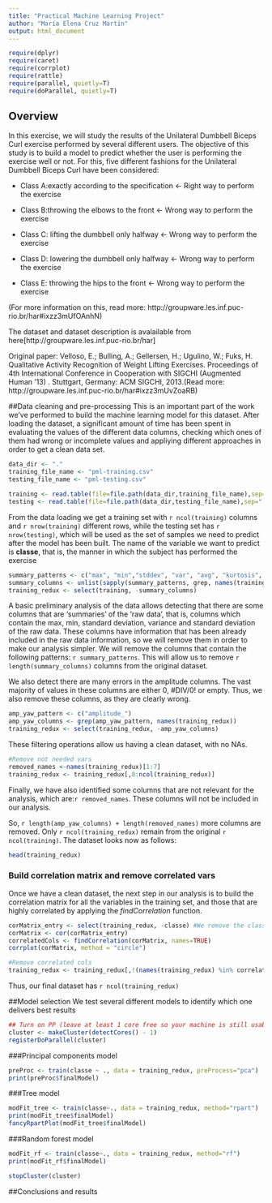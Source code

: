 ```yaml
---
title: "Practical Machine Learning Project"
author: "María Elena Cruz Martín"
output: html_document
---
```

```r
require(dplyr)
require(caret)
require(corrplot)
require(rattle)
require(parallel, quietly=T)
require(doParallel, quietly=T)
```

## Overview
In this exercise, we will study the results of the Unilateral Dumbbell Biceps Curl exercise performed by several different users. The objective of this study is to build a model to predict whether the user is performing the exercise well or not. For this, five different fashions for the Unilateral Dumbbell Biceps Curl have been considered:

* Class A:exactly according to the specification <- Right way to perform the exercise

* Class B:throwing the elbows to the front <- Wrong way to perform the exercise

* Class C: lifting the dumbbell only halfway <- Wrong way to perform the exercise

* Class D: lowering the dumbbell only halfway <- Wrong way to perform the exercise

* Class E: throwing the hips to the front <- Wrong way to perform the exercise

(For more information on this, read more: http://groupware.les.inf.puc-rio.br/har#ixzz3mUfOAnhN)

The dataset and dataset description is avalailable from here[http://groupware.les.inf.puc-rio.br/har]

Original paper: Velloso, E.; Bulling, A.; Gellersen, H.; Ugulino, W.; Fuks, H. Qualitative Activity Recognition of Weight Lifting Exercises. Proceedings of 4th International Conference in Cooperation with SIGCHI (Augmented Human '13) . Stuttgart, Germany: ACM SIGCHI, 2013.(Read more: http://groupware.les.inf.puc-rio.br/har#ixzz3mUvZoaRB)

##Data cleaning and pre-processing
This is an important part of the work we've performed to build the machine learning model for this dataset.  After loading the dataset, a significant amount of time has been spent in evaluating the values of the different data columns, checking which ones of them had wrong or incomplete values and appliying different approaches in order to get a clean data set. 

```r
data_dir <- "."
training_file_name <- "pml-training.csv"
testing_file_name <- "pml-testing.csv"

training <- read.table(file=file.path(data_dir,training_file_name),sep=",", header=TRUE)
testing <- read.table(file=file.path(data_dir,testing_file_name),sep=",", header=TRUE)
```

From the data loading we get a training set with `r ncol(training)` columns and  `r nrow(training)` different rows, while the testing set has `r nrow(testing)`, which will be used as the set of samples we need to predict after the model has been built. The name of the variable we want to predict is **classe**, that is, the manner in which the subject has performed the exercise

```r
summary_patterns <- c("max", "min","stddev", "var", "avg", "kurtosis", "skewness")
summary_columns <- unlist(sapply(summary_patterns, grep, names(training)))
training_redux <- select(training, -summary_columns)
```

A basic preliminary analysis of the data allows detecting that there are some columns that are 'summaries' of the 'raw data', that is, columns which contain the max, min, standard deviation, variance and standard deviation of the raw data. These columns have information that has been already included in the raw data information, so we will remove them in order to make our analysis simpler. We will remove the columns that contain the following patterns: `r summary_patterns`. This will allow us to remove `r length(summary_columns)` columns from the original dataset.

We also detect there are many errors in the amplitude columns. The vast majority of values in these columns are either 0, #DIV/0! or empty. Thus, we also remove these columns, as they are clearly wrong.
```r
amp_yaw_pattern <- c("amplitude_")
amp_yaw_columns <- grep(amp_yaw_pattern, names(training_redux))
training_redux <- select(training_redux, -amp_yaw_columns)
```

These filtering operations allow us having a clean dataset, with no NAs.

```r
#Remove not needed vars 
removed_names <-names(training_redux)[1:7]
training_redux <- training_redux[,8:ncol(training_redux)]
```
Finally, we have also identified some columns that are not relevant for the analysis, which are:`r removed_names`. These columns will not be included in our analysis. 

So, `r length(amp_yaw_columns) + length(removed_names)` more columns are removed. Only `r ncol(training_redux)` remain from the original `r ncol(training)`. The dataset looks now as follows: 

```r
head(training_redux)
```

### Build correlation matrix and remove correlated vars
Once we have a clean dataset, the next step in our analysis is to build the correlation matrix for all the variables in the training set, and those that are highly correlated by applying the *findCorrelation* function.

```r
corMatrix_entry <- select(training_redux, -classe) #We remove the classe column
corMatrix <- cor(corMatrix_entry)
correlatedCols <- findCorrelation(corMatrix, names=TRUE)
corrplot(corMatrix, method = "circle")

#Remove correlated cols 
training_redux <- training_redux[,!(names(training_redux) %in% correlatedCols)]
```

Thus, our final dataset has `r ncol(training_redux)`

##Model selection
We test several different models to identify which one delivers best results

```r
## Turn on PP (leave at least 1 core free so your machine is still usable when doing the calc)
cluster <- makeCluster(detectCores() - 1)
registerDoParallel(cluster)
```

###Principal components model
```r
preProc <- train(classe ~ ., data = training_redux, preProcess="pca")
print(preProc$finalModel)
```

###Tree model
```r
modFit_tree <- train(classe~., data = training_redux, method="rpart")
print(modFit_tree$finalModel)
fancyRpartPlot(modFit_tree$finalModel)
```

###Random forest model
```r
modFit_rf <- train(classe~., data = training_redux, method="rf")
print(modFit_rf$finalModel)
```

```r
stopCluster(cluster)
```


##Conclusions and results






